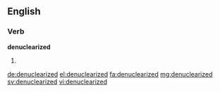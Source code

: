 ==English==

===Verb===
'''denuclearized'''

# {{en-past of|denuclearize}}

[[de:denuclearized]]
[[el:denuclearized]]
[[fa:denuclearized]]
[[mg:denuclearized]]
[[sv:denuclearized]]
[[vi:denuclearized]]